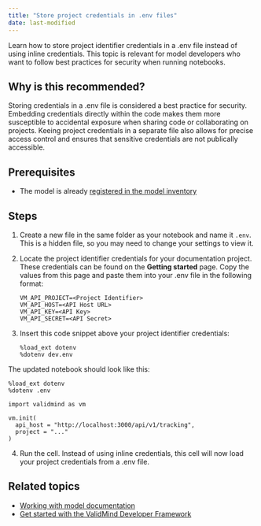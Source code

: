 ```yaml
---
title: "Store project credentials in .env files"
date: last-modified
---
```


Learn how to store project identifier credentials in a .env file instead of using inline credentials. This topic is relevant for model developers who want to follow best practices for security when running notebooks.

## Why is this recommended?

Storing credentials in a .env file is considered a best practice for security. Embedding credentials directly within the code makes them more susceptible to accidental exposure when sharing code or collaborating on projects. Keeing project credentials in a separate file also allows for precise access control and ensures that sensitive credentials are not publically accessible.


## Prerequisites

* The model is already [registered in the model inventory](register-models-in-model-inventory.qmd)

## Steps

1. Create a new file in the same folder as your notebook and name it `.env`. This is a hidden file, so you may need to change your settings to view it.

2. Locate the project identifier credentials for your documentation project. These credentials can be found on the **Getting started** page. Copy the values from this page and paste them into your .env file in the following format:
   
   ```
   VM_API_PROJECT=<Project Identifier>
   VM_API_HOST=<API Host URL>
   VM_API_KEY=<API Key>
   VM_API_SECRET=<API Secret>
   ```

3. Insert this code snippet above your project identifier credentials:
   
   ```
   %load_ext dotenv
   %dotenv dev.env
   ```

The updated notebook should look like this: 
   
   ```
   %load_ext dotenv
   %dotenv .env
   
   import validmind as vm
   
   vm.init(
     api_host = "http://localhost:3000/api/v1/tracking",
     project = "..."
   )
   ```


4. Run the cell. Instead of using inline credentials, this cell will now load your project credentials from a .env file.

<!---
## Troubleshooting

[Include any common issues or errors that may arise during the task and how to resolve them.]
--->

## Related topics

- [Working with model documentation](working-with-model-documentation.qmd)
- [Get started with the ValidMind Developer Framework](get-started-developer-framework.qmd)
